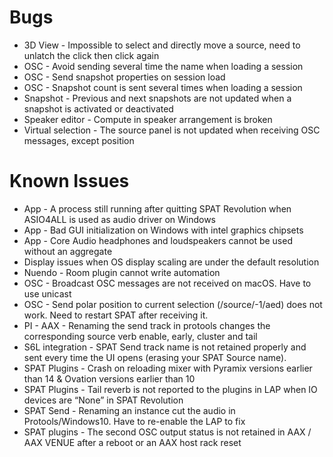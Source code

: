 # Bugs

- 3D View - Impossible to select and directly move a source, need to unlatch the click then click again
- OSC - Avoid sending several time the name when loading a session
- OSC - Send snapshot properties on session load
- OSC - Snapshot count is sent several times when loading a session
- Snapshot - Previous and next snapshots are not updated when a snapshot is activated or deactivated
- Speaker editor - Compute in speaker arrangement is broken
- Virtual selection - The source panel is not updated when receiving OSC messages, except position

# Known Issues
- App - A process still running after quitting SPAT Revolution when ASIO4ALL is used as audio driver on Windows
- App - Bad GUI initialization on Windows with intel graphics chipsets
- App - Core Audio headphones and loudspeakers cannot be used without an aggregate
- Display issues when OS display scaling are under the default resolution
- Nuendo - Room plugin cannot write automation
- OSC - Broadcast OSC messages are not received on macOS. Have to use unicast
- OSC - Send polar position to current selection (/source/-1/aed) does not work. Need to restart SPAT after receiving it.
- PI - AAX - Renaming the send track in protools changes the corresponding source verb enable, early, cluster and tail
- S6L integration -  SPAT Send track name is not retained properly and sent every time the UI opens (erasing your SPAT Source name).
- SPAT Plugins - Crash on reloading mixer with Pyramix versions earlier than 14 & Ovation versions earlier than 10
- SPAT Plugins - Tail reverb is not reported to the plugins in LAP when IO devices are "None" in SPAT Revolution
- SPAT Send -  Renaming an instance cut the audio in Protools/Windows10. Have to re-enable the LAP to fix
- SPAT plugins - The second OSC output status is not retained in AAX / AAX VENUE after a reboot or an AAX host rack reset
